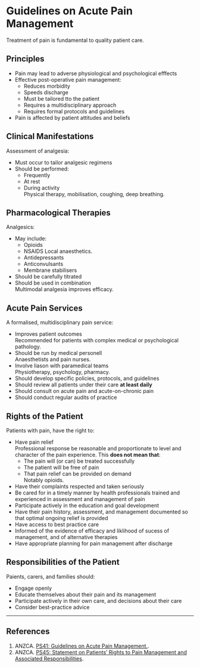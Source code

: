 # Guidelines on Acute Pain Management


Treatment of pain is fundamental to quality patient care.

## Principles

* Pain may lead to adverse physiological and psychological efffects
* Effective post-operative pain management:
	* Reduces morbidity
	* Speeds discharge
	* Must be tailored tto the patient
	* Requires a multidisciplinary approach
	* Requires formal protocols and guidelines
* Pain is affected by patient attitudes and beliefs


## Clinical Manifestations

Assessment of analgesia:

* Must occur to tailor analgesic regimens
* Should be performed:
	* Frequently
	* At rest
	* During activity\
	Physical therapy, mobilisation, coughing, deep breathing.


## Pharmacological Therapies

Analgesics:

* May include:
	* Opioids
	* NSAIDS
	Local anaesthetics.
	* Antidepressants
	* Anticonvulsants
	* Membrane stabilisers
* Should be carefully titrated
* Should be used in combination\
Multimodal analgesia improves efficacy.


## Acute Pain Services

A formalised, multidisciplinary pain service:

* Improves patient outcomes\
Recommended for patients with complex medical or psychological pathology.
* Should be run by medical personell\
Anaesthetists and pain nurses.
* Involve liason with paramedical teams\
Physiotherapy, psychology, pharmacy.
* Should develop specific policies, protocols, and guidelines
* Should review all patients under their care **at least daily**
* Should consult on acute pain and acute-on-chronic pain
* Should conduct regular audits of practice

## Rights of the Patient

Patients with pain, have the right to:

* Have pain relief\
Professional response be reasonable and proportionate to level and character of the pain experience. This **does not mean that**:
	* The pain will (or can) be treated successfully
	* The patient will be free of pain
	* That pain relief can be provided on demand\
	Notably opioids.
* Have their complaints respected and taken seriously
* Be cared for in a timely manner by health professionals trained and experienced in assessment and management of pain
* Participate actively in the education and goal development
* Have their pain history, assessment, and management documented so that optimal ongoing relief is provided
* Have access to best practice care
* Informed of the evidence of efficacy and liklihood of sucess of management, and of alternative therapies
* Have appropriate planning for pain management after discharge

## Responsibilities of the Patient

Paients, carers, and families should:

* Engage openly
* Educate themselves about their pain and its management
* Participate actively in their own care, and decisions about their care
* Consider best-practice advice


---

## References


1. ANZCA. [PS41: Guidelines on Acute Pain Management.](http://www.anzca.edu.au/Documents/ps41-2013-guidelines-on-acute-pain-management.pdf).
2. ANZCA. [PS45: Statement on Patients' Rights to Pain Management and Associated Responsibilities](http://www.anzca.edu.au/Documents/ps45-2010-statement-on-patients-rights-to-pain-man.pdf).